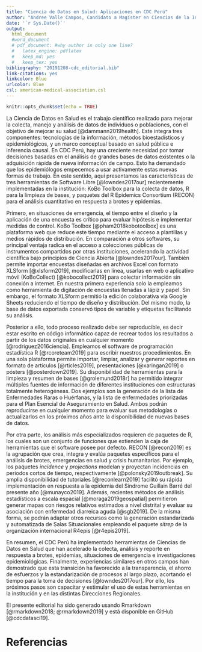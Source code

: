 ```yaml
---
title: "Ciencia de Datos en Salud: Aplicaciones en CDC Perú"
author: "Andree Valle Campos, Candidato a Magíster en Ciencias de la Investigación Epidemiológica. Grupo de Trabajo en Investigación Epidemiológica y Evaluación de Intervenciones Sanitarias. (avallecam\\@gmail.com)"
date: '`r Sys.Date()`'
output: 
  html_document
  #word_document
  # pdf_document: #why author in only one line?
  #   latex_engine: pdflatex
  #   keep_md: yes
  #   keep_tex: yes
bibliography: "20191208-cdc_editorial.bib"
link-citations: yes
linkcolor: Blue
urlcolor: Blue
csl: american-medical-association.csl
---
```


```r
knitr::opts_chunk$set(echo = TRUE)
```

<!-- # introducción con presentación de ideas 1, 2, 3 -->
La Ciencia de Datos en Salud es el trabajo científico realizado para mejorar la colecta, 
manejo y análisis de datos de individuos o poblaciones, con el objetivo de mejorar su salud 
[@dammann2019health]. Este integra tres componentes: tecnologías de la información, 
métodos bioestadísticos y epidemiológicos, y un marco conceptual basado 
en salud pública e inferencia causal.
En CDC Perú, hay una creciente necesidad por tomar decisiones basadas en el análisis de grandes bases de datos existentes o 
la adquisición rápida de nueva información de campo.
Esto ha demandado que los epidemiólogos empecemos a usar activamente estas nuevas formas de trabajo.
En este sentido, aquí presentamos las características de tres herramientas de Software Libre [@lowndes2017our]
recientemente implementadas en la institución: KoBo Toolbox para 
la colecta de datos,  R para la limpieza de bases, y paquetes del 
R Epidemics Consortium (RECON) para el análisis cuantitativo en respuesta a brotes y epidemias.

<!-- # desarrollo de idea clave 1 -->
Primero, en situaciones de emergencia, el tiempo entre el diseño y la aplicación de una encuesta es 
crítico para evaluar hipótesis e implementar medidas de control.
KoBo Toolbox [@pham2018kobotoolbox] es una plataforma web que 
reduce este tiempo mediante el acceso a plantillas y medios rápidos de distribución. 
En comparación a otros softwares, su principal ventaja radica en el acceso a colecciones públicas de instrumentos compartidos 
por otras instituciones, acelerando la actividad científica bajo principios de Ciencia Abierta [@lowndes2017our]. 
También permite importar encuestas diseñadas en archivos Excel 
con formato XLSform [@xlsform2019], modificarlas en línea, usarlas en web o aplicativo móvil 
(KoBoCollect) [@kobocollect2019] para colectar información sin conexión a internet. 
En nuestra primera experiencia solo la empleamos como herramienta de digitación de encuestas llenadas a lápiz y papel. 
Sin embargo, el formato XLSform permitió la edición colaborativa vía Google Sheets reduciendo el tiempo de diseño y distribución. 
Del mismo modo, la base de datos exportada conservó tipos de variable y etiquetas facilitando su análisis.

<!-- # desarrollo de idea clave 2 -->
Posterior a ello, todo proceso realizado debe ser reproducible, es decir estar escrito en 
código informático capaz de recrear todos los resultados a partir de los datos originales en cualquier momento [@rodriguez2016ciencia].
Empleamos el software de programación estadística R [@rcoreteam2019] para escribir nuestros procedimientos. 
En una sola plataforma permite importar, limpiar, 
analizar y generar reportes en formato de artículos [@rticles2019], presentaciones [@xaringan2019] o pósters [@posterdown2019]. 
Su disponibilidad de herramientas para la limpieza y resumen de bases [@grolemund2018r] ha permitido 
integrar múltiples fuentes de información de diferentes instituciones con estructuras totalmente heterogéneas.
Dos ejemplos son la generación de la lista de Enfermedades Raras o Huérfanas, y 
la lista de enfermedades priorizadas para el Plan Esencial de Aseguramiento en Salud. 
Ambos podrán reproducirse en cualquier momento para evaluar sus metodologías o actualizarlos 
en los próximos años ante la disponibilidad de nuevas bases de datos.

<!-- # desarrollo de idea clave 3 -->
Por otra parte, los análisis más especializados requieren de paquetes de R, 
los cuales son un conjunto de funciones que extienden la caja de herramientas que el software posee por defecto. 
RECON [@recon2019] es la agrupación que crea, integra y evalúa paquetes específicos
para el análisis de brotes, emergencias en salud y crisis humanitarias.
Por ejemplo, los paquetes _incidence_ y _projections_ modelan y proyectan incidencias en periodos cortos de tiempo, 
respectivamente [@polonsky2019outbreak]. 
Su amplia disponibilidad de tutoriales [@reconlearn2019] facilitó su rápida implementación en respuesta a la 
epidemia del Síndrome Guillain Barré del presente año [@munayco2019]. 
Además, recientes métodos de análisis estadísticos a escala espacial [@moraga2019geospatial]
permitieron generar mapas con riesgos relativos estimados a nivel distrital y 
evaluar su asociación con enfermedad diarreica aguda [@sgb2019]. 
De la misma forma, se podrán adaptar otros recursos como la generación estandarizada y automatizada de Salas Situacionales 
empleando el paquete _sitrep_ de la organización internacional R4epis [@r4epis2019].

<!-- (Otros son forecast para el pronóstico y incidencias mensuales ysurveillance para la detección de anomalías.)-->
<!-- # cierre -->
En resumen, el CDC Perú ha implementado herramientas de Ciencias de Datos en Salud 
que han acelerado la colecta, análisis y reporte en respuesta a brotes, epidemias, 
situaciones de emergencia e investigaciones epidemiológicas. 
Finalmente, experiencias similares en otros campos han demostrado que esta transición ha favorecido 
a la transparencia, el ahorro de esfuerzos y la estandarización de procesos al largo plazo, 
acortando el tiempo para la toma de decisiones [@lowndes2017our].
Por ello, los próximos pasos son capacitar y estimular el uso de estas herramientas en 
la institución y en las distintas Direcciones Regionales. 

El presente editorial ha sido generado usando Rmarkdown [@rmarkdown2018; @rmarkdown2019] 
y está disponible en GitHub [@cdcdatasci19].



# Referencias

